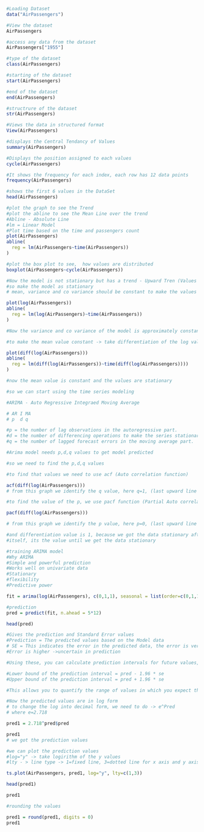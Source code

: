 ```r
#Loading Dataset
data("AirPassengers")
```

```r
#View the dataset
AirPassengers
```
```r
#access any data from the dataset
AirPassengers["1955"]
```


```r
#type of the dataset
class(AirPassengers)
```

```r
#starting of the dataset
start(AirPassengers)

#end of the dataset
end(AirPassengers)
```

```r
#structrure of the dataset
str(AirPassengers)
```

```r
#Views the data in structured format
View(AirPassengers)
```

```r
#displays the Central Tendancy of Values
summary(AirPassengers)
```

```r
#Displays the position assigned to each values
cycle(AirPassengers)
```

```r
#It shows the frequency for each index, each row has 12 data points
frequency(AirPassengers)
```

```r
#shows the first 6 values in the DataSet
head(AirPassengers)
```

```r
#plot the graph to see the Trend
#plot the abline to see the Mean Line over the trend
#Abline - Absolute Line
#lm = Linear Model
#Plot time based on the time and passengers count
plot(AirPassengers)
abline(
  reg = lm(AirPassengers~time(AirPassengers))
)
```

```r
#plot the box plot to see,  how values are distributed
boxplot(AirPassengers~cycle(AirPassengers))
```

```r
#Now the model is not stationary but has a trend - Upward Tren (Values keep on increaing year by year)
#so make the model as stationary
# mean, variance and co variance should be constant to make the values stationary

plot(log(AirPassengers))
abline(
  reg = lm(log(AirPassengers)~time(AirPassengers))
)

#Now the variance and co variance of the model is approximately constant
```

```r

#to make the mean value constant -> take differentiation of the log value

plot(diff(log(AirPassengers)))
abline(
  reg = lm(diff(log(AirPassengers))~time(diff(log(AirPassengers))))
)

#now the mean value is constant and the values are stationary
```

```r
#so we can start using the time series modeling

#ARIMA - Auto Regressive Integraed Moving Average

# AR I MA
# p  d q

#p = the number of lag observations in the autoregressive part.
#d = the number of differencing operations to make the series stationary.
#q = the number of lagged forecast errors in the moving average part.

#Arima model needs p,d,q values to get model predicted

#so we need to find the p,d,q values

#to find that values we need to use acf (Auto correlation function)

acf(diff(log(AirPassengers)))
# from this graph we identify the q value, here q=1, (last upward line before the first downward line)

```

```r
#to find the value of the p, we use pacf function (Partial Auto correlation function)

pacf(diff(log(AirPassengers)))

# from this graph we identify the p value, here p=0, (last upward line before the first downward line)
```
```r
#and differentiation value is 1, because we got the data stationary after doing the first differentitaion 
#itself, its the value until we get the data stationary
```

```r
#training ARIMA model
#Why ARIMA
#Simple and powerful prediction
#Works well on univariate data
#Stationary
#flexibility
#Predictive power

fit = arima(log(AirPassengers), c(0,1,1), seasonal = list(order=c(0,1,1), period=12))
```

```r
#prediction
pred = predict(fit, n.ahead = 5*12)

head(pred)

#Gives the prediction and Standard Error values
#Prediction = The predicted values based on the Model data
# SE = This indicates the error in the predicted data, the error is very smaller -> Good Prediction
#Error is higher ->uncertain in prediction

#Using these, you can calculate prediction intervals for future values, for example:

#Lower bound of the prediction interval = pred - 1.96 * se
#Upper bound of the prediction interval = pred + 1.96 * se

#This allows you to quantify the range of values in which you expect the actual future values to lie with a certain level of confidence (usually 95%).
```

```r
#Now the predicted values are in log form
# to change the log into decimal form, we need to do -> e^Pred
# where e=2.718

pred1 = 2.718^pred$pred
```

```r
pred1
# we got the prediction values
```

```r
#we can plot the prediction values
#log="y" -> take logirithm of the y values
#lty - > line type -> 1=fixed line, 3=dotted line for x axis and y axis

ts.plot(AirPassengers, pred1, log="y", lty=c(1,3))
```

```r
head(pred1)
```

```r
pred1
```
```r
#rounding the values

pred1 = round(pred1, digits = 0)
pred1
```

